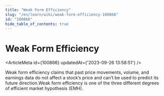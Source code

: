 ```yaml
---
title: "Weak Form Efficiency"
slug: "/en/learn/wiki/weak-form-efficiency-100866"
id: "100866"
hide_table_of_contents: true
---
```



# Weak Form Efficiency

<ArticleMeta id={100866} updatedAt={'2023-09-26 13:58:51'} />
<div className='border-solid border-b border-t-0 my-4 border-[var(--ifm-color-gray-300)]' />

Weak form efficiency claims that past price movements, volume, and earnings data do not affect a stock’s price and can’t be used to predict its future direction.Weak form efficiency is one of the three different degrees of efficient market hypothesis (EMH).
